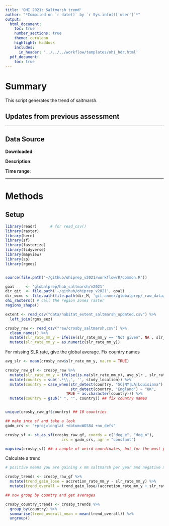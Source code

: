 ```yaml
---
title: 'OHI 2021: Saltmarsh trend'
author: "*Compiled on `r date()` by `r Sys.info()['user']`*"
output: 
  html_document:
    toc: true
    number_sections: true
    theme: cerulean
    highlight: haddock
    includes: 
      in_header: '../../../workflow/templates/ohi_hdr.html'
  pdf_document:
    toc: true
---
```


# Summary

This script generates the trend of saltmarsh. 


## Updates from previous assessment

***
## Data Source 

**Downloaded**: 

**Description**:  


**Time range**: 


***
# Methods



## Setup
``` r
library(readr)      # for read_csv()
library(raster)
library(here)
library(sf)
library(fasterize)
library(tidyverse)
library(mapview)
library(sp)
library(rgeos)


source(file.path('~/github/ohiprep_v2021/workflow/R/common.R'))

goal     <- 'globalprep/hab_saltmarsh/v2021'
dir_git  <- file.path('~/github/ohiprep_v2021', goal)
dir_wcmc <- file.path(file.path(dir_M, 'git-annex/globalprep/_raw_data/wcmc_saltmarsh'))
ohi_rasters() # call the region zones raster
regions_shape()

```

```r
extent <- read_csv("data/habitat_extent_saltmarsh_updated.csv") %>%
  left_join(rgns_eez)

crosby_raw <- read_csv("raw/crosby_saltmarsh.csv") %>%
  clean_names() %>%
  mutate(slr_rate_mm_y = ifelse(slr_rate_mm_y == "Not given", NA , slr_rate_mm_y)) %>%
  mutate(slr_rate_mm_y = as.numeric(slr_rate_mm_y))
```

For missing SLR rate, give the global average. Fix country names 

```r

avg_slr <- mean(crosby_raw$slr_rate_mm_y, na.rm = TRUE)

crosby_raw_gf <- crosby_raw %>%
  mutate(slr_rate_mm_y = ifelse(is.na(slr_rate_mm_y), avg_slr , slr_rate_mm_y)) %>% ## gapfill missing slr rates w global average 
  mutate(country = sub('.*\\,', '', study_location)) %>%
  mutate(country = case_when(str_detect(country, "SC|NY|LA|Louisiana") ~ "USA",
                             str_detect(country, "England") ~ "UK",
                           TRUE ~ as.character(country))) %>%
  mutate(country = gsub(" ", "", country)) ## fix country names 


unique(crosby_raw_gf$country) ## 10 countries 

## make into sf and take a look 
gadm_crs <- "+proj=longlat +datum=WGS84 +no_defs"

crosby_sf <- st_as_sf(crosby_raw_gf, coords = c("deg_e", "deg_n"), 
                         crs = gadm_crs, agr = "constant")

mapview(crosby_sf) ## a couple of weird coordinates, but for the most part it is ok...


```

Calculate a trend 

```r
# positive means you are gaining x mm saltmarsh per year and negative means you are losing x mm saltmarsh per year. 

crosby_trends <- crosby_raw_gf %>%
  mutate(trend_gain_lose = accretion_rate_mm_y - slr_rate_mm_y) %>%
  mutate(trend_overall = trend_gain_lose/(accretion_rate_mm_y + slr_rate_mm_y))

## now group by country and get averages

crosby_country_trends <- crosby_trends %>%
  group_by(country) %>%
  summarise(trend_overall_mean = mean(trend_overall)) %>%
  ungroup()
```





